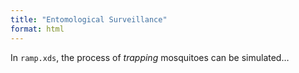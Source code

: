 ```yaml
---
title: "Entomological Surveillance"
format: html
---
```


In `ramp.xds`, the process of *trapping* mosquitoes can be simulated...
